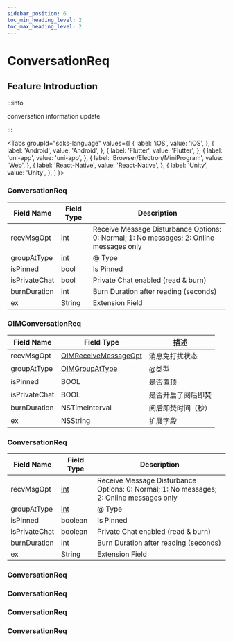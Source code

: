 ```yaml
---
sidebar_position: 6
toc_min_heading_level: 2
toc_max_heading_level: 2
---
```


# ConversationReq

## Feature Introduction

:::info

conversation information update

:::

<Tabs
groupId="sdks-language"
values={[
{ label: 'iOS', value: 'iOS', },
{ label: 'Android', value: 'Android', },
{ label: 'Flutter', value: 'Flutter', },
{ label: 'uni-app', value: 'uni-app', },
{ label: 'Browser/Electron/MiniProgram', value: 'Web', },
{ label: 'React-Native', value: 'React-Native', },
{ label: 'Unity', value: 'Unity', },
]
}>

<TabItem value="Flutter">

### ConversationReq

| Field Name          | Field Type                                           | Description                                                                  |
| ----------------- | -------------------------------------------------- | --------------------------------------------------------------------- |
| recvMsgOpt        | [int](/enum/recvMsgOpt.mdx)               |Receive Message Disturbance Options: 0: Normal; 1: No messages; 2: Online messages only |
| groupAtType       | [int](/enum/groupAtType.mdx)              | @ Type                                                                 |
| isPinned          | bool                                               | Is Pinned                                                              |
| isPrivateChat     | bool                                               | Private Chat enabled (read & burn)                                                    |
| burnDuration      | int                                                | Burn Duration after reading (seconds)                                                     |
| ex                | String                                             |  Extension Field                                                        |

</TabItem>

<TabItem value="iOS">

### OIMConversationReq

| Field Name          | Field Type                                                   | 描述                     |
| ----------------- | ---------------------------------------------------------- | ------------------------ |
| recvMsgOpt        | [OIMReceiveMessageOpt](/enum/recvMsgOpt.mdx)      | 消息免打扰状态           |
| groupAtType       | [OIMGroupAtType](/enum/groupAtType.mdx)           | @类型                    |
| isPinned          | BOOL                                                       | 是否置顶                 |
| isPrivateChat     | BOOL                                                       | 是否开启了阅后即焚       |
| burnDuration      | NSTimeInterval                                             | 阅后即焚时间（秒）       |
| ex                | NSString                                                   | 扩展字段           |

</TabItem>

<TabItem value="Android">

### ConversationReq
| Field Name        | Field Type                                         | Description                                                           |
| ----------------- | -------------------------------------------------- | --------------------------------------------------------------------- |
| recvMsgOpt        | [int](docs/sdks/enum/recvMsgOpt.mdx)               | Receive Message Disturbance Options: 0: Normal; 1: No messages; 2: Online messages only |
| groupAtType       | [int](docs/sdks/enum/groupAtType.mdx)              | @ Type                                                                 |
| isPinned          | boolean                                            | Is Pinned                                                              |
| isPrivateChat     | boolean                                            | Private Chat enabled (read & burn)                                     |
| burnDuration      | int                                                |  Burn Duration after reading (seconds)                                 |
| ex                | String                                             | Extension Field                                                        |

</TabItem>

<TabItem value="Web">

### ConversationReq

</TabItem>

<TabItem value="uni-app">

### ConversationReq

</TabItem>

<TabItem value="React-Native">

### ConversationReq

</TabItem>

<TabItem value="Unity">

### ConversationReq

</TabItem>

</Tabs>
